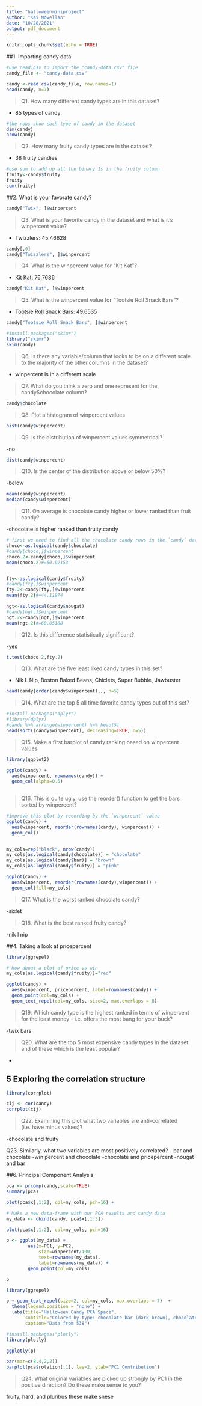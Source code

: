 ```yaml
---
title: "halloweenminiproject"
author: "Kai Movellan"
date: "10/28/2021"
output: pdf_document
---
```


```r
knitr::opts_chunk$set(echo = TRUE)
```

##1. Importing candy data

```r
#use read.csv to import the "candy-data.csv" fi;e
candy_file <- "candy-data.csv"

candy <-read.csv(candy_file, row.names=1)
head(candy, n=7)
```
>Q1. How many different candy types are in this dataset?

- 85 types of candy

```r
#the rows show each type of candy in the dataset
dim(candy)
nrow(candy)
```

>Q2. How many fruity candy types are in the dataset?

- 38 fruity candies

```r
#use sum to add up all the binary 1s in the fruity column 
fruity<-candy$fruity
fruity
sum(fruity)
```

##2. What is your favorate candy?
```r
candy["Twix", ]$winpercent
```

>Q3. What is your favorite candy in the dataset and what is it’s winpercent value?

- Twizzlers: 45.46628

```r
candy[,0]
candy["Twizzlers", ]$winpercent
```


>Q4. What is the winpercent value for “Kit Kat”?

- Kit Kat: 76.7686

```r
candy["Kit Kat", ]$winpercent
```

>Q5. What is the winpercent value for “Tootsie Roll Snack Bars”?

- Tootsie Roll Snack Bars: 49.6535

```r
candy["Tootsie Roll Snack Bars", ]$winpercent
```

```r
#install.packages("skimr")
library("skimr")
skim(candy)
```
>Q6. Is there any variable/column that looks to be on a different scale to the majority of the other columns in the dataset?

- winpercent is in a different scale 


>Q7. What do you think a zero and one represent for the candy$chocolate column?


```r
candy$chocolate
```

>Q8. Plot a histogram of winpercent values

```r
hist(candy$winpercent)
```


>Q9. Is the distribution of winpercent values symmetrical?

-no

```r
dist(candy$winpercent)
```

>Q10. Is the center of the distribution above or below 50%?

-below
```r
mean(candy$winpercent)
median(candy$winpercent)
```


>Q11. On average is chocolate candy higher or lower ranked than fruit candy?

-chocolate is higher ranked than fruity candy

```r
# first we need to find all the chocolate candy rows in the `candy` data
choco<-as.logical(candy$chocolate)
#candy[choco,]$winpercent
choco.2<-candy[choco,]$winpercent
mean(choco.2)#=60.92153


fty<-as.logical(candy$fruity)
#candy[fty,]$winpercent
fty.2<-candy[fty,]$winpercent
mean(fty.2)#=44.11974

ngt<-as.logical(candy$nougat)
#candy[ngt,]$winpercent
ngt.2<-candy[ngt,]$winpercent
mean(ngt.2)#=60.05188

```


>Q12. Is this difference statistically significant?

-yes

```r
t.test(choco.2,fty.2)
```

>Q13. What are the five least liked candy types in this set?

- Nik L Nip, Boston Baked Beans, Chiclets, Super Bubble, Jawbuster

```r
head(candy[order(candy$winpercent),], n=5)
```


>Q14. What are the top 5 all time favorite candy types out of this set?

```r
#install.packages("dplyr")
#library(dplyr)
#candy %>% arrange(winpercent) %>% head(5)
head(sort((candy$winpercent), decreasing=TRUE, n=5))
```

> Q15. Make a first barplot of candy ranking based on winpercent values.

```r
library(ggplot2)

ggplot(candy) + 
  aes(winpercent, rownames(candy)) +
  geom_col(alpha=0.5)
  
```

>Q16. This is quite ugly, use the reorder() function to get the bars sorted by winpercent?

```r
#improve this plot by recording by the `winpercent` value
ggplot(candy) + 
  aes(winpercent, reorder(rownames(candy), winpercent)) +
  geom_col()
  
```

```r
my_cols=rep("black", nrow(candy))
my_cols[as.logical(candy$chocolate)] = "chocolate"
my_cols[as.logical(candy$bar)] = "brown"
my_cols[as.logical(candy$fruity)] = "pink"

ggplot(candy) + 
  aes(winpercent, reorder(rownames(candy),winpercent)) +
  geom_col(fill=my_cols) 

```

>Q17. What is the worst ranked chocolate candy?

-sixlet

>Q18. What is the best ranked fruity candy?

-nik l nip

##4. Taking a look at pricepercent

```r
library(ggrepel)

# How about a plot of price vs win
my_cols[as.logical(candy$fruity)]="red"

ggplot(candy) +
  aes(winpercent, pricepercent, label=rownames(candy)) +
  geom_point(col=my_cols) + 
  geom_text_repel(col=my_cols, size=2, max.overlaps = 8)
```

>Q19. Which candy type is the highest ranked in terms of winpercent for the least money - i.e. offers the most bang for your buck?

-twix bars

>Q20. What are the top 5 most expensive candy types in the dataset and of these which is the least popular?

-

## 5 Exploring the correlation structure

```r
library(corrplot)

cij <- cor(candy)
corrplot(cij)
```

>Q22. Examining this plot what two variables are anti-correlated (i.e. have minus values)?

-chocolate and fruity

Q23. Similarly, what two variables are most positively correlated?
- bar and chocolate
-win percent and chocolate
-chocolate and pricepercent
-nougat and bar

##6. Principal Component Analysis

```r
pca <- prcomp(candy,scale=TRUE)
summary(pca)
```

```r
plot(pca$x[,1:2], col=my_cols, pch=16) +
```

```r
# Make a new data-frame with our PCA results and candy data
my_data <- cbind(candy, pca$x[,1:3])
```

```r
plot(pca$x[,1:2], col=my_cols, pch=16)
```


```r
p <- ggplot(my_data) + 
        aes(x=PC1, y=PC2, 
            size=winpercent/100,  
            text=rownames(my_data),
            label=rownames(my_data)) +
        geom_point(col=my_cols)

p
```


```r
library(ggrepel)

p + geom_text_repel(size=2, col=my_cols, max.overlaps = 7)  + 
  theme(legend.position = "none") +
  labs(title="Halloween Candy PCA Space",
       subtitle="Colored by type: chocolate bar (dark brown), chocolate other (light brown), fruity (red), other (black)",
       caption="Data from 538")
```

```r
#install.packages("plotly")
library(plotly)

ggplotly(p)
```

```r
par(mar=c(8,4,2,2))
barplot(pca$rotation[,1], las=2, ylab="PC1 Contribution")
```

>Q24. What original variables are picked up strongly by PC1 in the positive direction? Do these make sense to you?

fruity, hard, and pluribus
these make snese 